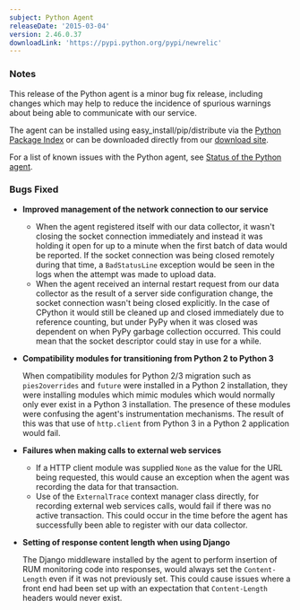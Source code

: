 ```yaml
---
subject: Python Agent
releaseDate: '2015-03-04'
version: 2.46.0.37
downloadLink: 'https://pypi.python.org/pypi/newrelic'
---
```


### Notes

This release of the Python agent is a minor bug fix release, including changes which may help to reduce the incidence of spurious warnings about being able to communicate with our service.

The agent can be installed using easy_install/pip/distribute via the [Python Package Index](https://pypi.python.org/pypi/newrelic) or can be downloaded directly from our [download site](http://download.newrelic.com/python_agent/release/).

For a list of known issues with the Python agent, see [Status of the Python agent](https://docs.newrelic.com/docs/python/status-of-python-agent).

### Bugs Fixed

* **Improved management of the network connection to our service**

  * When the agent registered itself with our data collector, it wasn't closing the socket connection immediately and instead it was holding it open for up to a minute when the first batch of data would be reported. If the socket connection was being closed remotely during that time, a `BadStatusLine` exception would be seen in the logs when the attempt was made to upload data.
  * When the agent received an internal restart request from our data collector as the result of a server side configuration change, the socket connection wasn't being closed explicitly. In the case of CPython it would still be cleaned up and closed immediately due to reference counting, but under PyPy when it was closed was dependent on when PyPy garbage collection occurred. This could mean that the socket descriptor could stay in use for a while.
* **Compatibility modules for transitioning from Python 2 to Python 3**

  When compatibility modules for Python 2/3 migration such as `pies2overrides` and `future` were installed in a Python 2 installation, they were installing modules which mimic modules which would normally only ever exist in a Python 3 installation. The presence of these modules were confusing the agent's instrumentation mechanisms. The result of this was that use of `http.client` from Python 3 in a Python 2 application would fail.
* **Failures when making calls to external web services**

  * If a HTTP client module was supplied `None` as the value for the URL being requested, this would cause an exception when the agent was recording the data for that transaction.
  * Use of the `ExternalTrace` context manager class directly, for recording external web services calls, would fail if there was no active transaction. This could occur in the time before the agent has successfully been able to register with our data collector.
* **Setting of response content length when using Django**

  The Django middleware installed by the agent to perform insertion of RUM monitoring code into responses, would always set the `Content-Length` even if it was not previously set. This could cause issues where a front end had been set up with an expectation that `Content-Length` headers would never exist.

